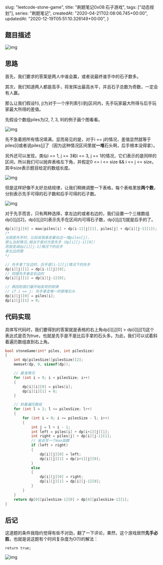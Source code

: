 
  slug: "leetcode-stone-game",
  title: "刷题笔记0x08:石子游戏",
  tags: ["动态规划"],
  series: "刷题笔记",
  createdAt: "2020-04-21T02:08:06.745+00:00",
  updatedAt: "2020-12-19T05:51:10.326149+00:00",
}

## 题目描述

![img](https://pic2.zhimg.com/v2-ba3e5d4aa7443e692cf3190702ec5f85_b.png)

## 思路

首先，我们要求的答案是两人中谁会赢，或者说最终谁手中的石子数多。

其次，我们知道两人都是高手，将发挥出最高水平，并且石子总数为奇数，一定会有人赢。

那么让我们假设f(i, j)为对于一个序列索引i到j区间内，先手玩家最大所得与后手玩家最大所得的差值。

先假设个数组piles为[2, 7, 3, 9]的例子画个图看看。

![img](https://pic4.zhimg.com/v2-8a74aaa0941d03d6e21a76b7384baba3_b.png)

先不急着把所有情况填满，显而易见的是，对于i == j的情况，差值显然就等于piles[i]或者说piles[j]了（因为这种情况区间里就**一堆**石头啊，后手根本没得拿）。

另外还可以发现，类似i == 1, j == 3和i == 3, j == 1的情况，它们表示的是同样的区间，所以我们可以抛弃表格左下角，并假定0 <= i <= size && i <= j <= size，其中size表示题目给定的数组长度。

![img](https://pic2.zhimg.com/v2-4b95e8c6c3c977574b2030635c34faed_b.png)

但是这样好像不太好总结规律，让我们稍微调整一下表格，每个表格里放**两个数**，分别表示先手可得的石子数和后手可得的石子数。

![img](https://pic4.zhimg.com/v2-ff62183f79758e3faa249c0451f0009b_b.png)

对于先手而言，只有两种选择，拿左边的或者右边的，我们设置一个三维数组dp[i][j][2]，dp[i][j][0]表示先手在区间内可得石子数，dp[i][j][1]就是后手的了。

```c
dp[i][j][0] = max(piles[i] + dp[i-1][j][1], piles[j] + dp[i][j-1][1]);
/*
当我是先手时，比如说我拿走最右边一堆piles[j]，
那么当前情况,相当于是对方是先手（dp[i][j-1][0]）
而我变成dp[i][j-1]情况下的后手
拿左边同理
*/

// 先手拿了左边时，后手是[i-1][j]情况下的先手
dp[i][j][1] = dp[i-1][j][0];
// 同理先手拿走右边时
dp[i][j][1] = dp[i][j-1][0];

// 再回到我们最开始发现的规律
// if i == j: 先手拿走唯一的那堆石头
dp[i][j][0] = piles[i];
dp[i][j][1] = 0;
```

## 代码实现

具体写代码时，我们要得到的答案就是表格的右上角dp[i][j][0] > dp[i][j][1]这个表达式是否为true，也就是先手是不是比后手拿的石头多。为此，我们可以试着斜着遍历数组直到右上角。

```c
bool stoneGame(int* piles, int pilesSize)
{
    int dp[pilesSize][pilesSize][2];
    memset(dp, 0, sizeof(dp));

    // 基准情况
    for (int i = 0; i < pilesSize; i++)
    {
        dp[i][i][0] = piles[i];
        dp[i][i][1] = 0;
    }

    // 斜着遍历数组
    for (int l = 2; l <= pilesSize; l++)
    {
        for (int i = 0; i <= pilesSize - l; i++)
        {
            int j = l + i - 1;
            int left = piles[i] + dp[i+1][j][1];
            int right = piles[j] + dp[i][j-1][1];
            // 省去写一个max函数
            if (left > right)
            {
                dp[i][j][0] = left;
                dp[i][j][1] = dp[i+1][j][0];
            }
            else
            {
                dp[i][j][0] = right;
                dp[i][j][1] = dp[i][j-1][0];
            }
        }
    }
    return dp[0][pilesSize-1][0] > dp[0][pilesSize-1][1];
}
```

## 后记

这道题的条件我隐约觉得有些不对劲，翻了一下评论，果然，这个游戏居然**先手必胜**，也就是说这题有个时间复杂度为O(1)的解法：

```
return true;
```

![img](https://pic1.zhimg.com/v2-6161495841dbf245d807a23efc452ec8_b.jpg)

